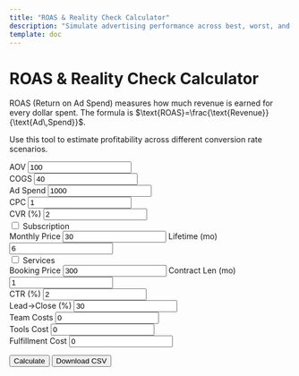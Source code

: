 ```yaml
---
title: "ROAS & Reality Check Calculator"
description: "Simulate advertising performance across best, worst, and probable scenarios."
template: doc
---
```


# ROAS & Reality Check Calculator


ROAS (Return on Ad Spend) measures how much revenue is earned for every dollar spent. The formula is $\text{ROAS}=\frac{\text{Revenue}}{\text{Ad\,Spend}}$.

Use this tool to estimate profitability across different conversion rate scenarios.


<div id="roas-root" class="carbon-container">
<form id="roas-form" class="bx--form">

<div class="bx--form-item">
  <label for="aov" class="bx--label">AOV</label>
  <input type="number" id="aov" value="100" step="0.01" class="bx--text-input" />
</div>
<div class="bx--form-item">
  <label for="cogs" class="bx--label">COGS</label>
  <input type="number" id="cogs" value="40" step="0.01" class="bx--text-input" />
</div>
<div class="bx--form-item">
  <label for="spend" class="bx--label">Ad Spend</label>
  <input type="number" id="spend" value="1000" step="0.01" class="bx--text-input" />
</div>
<div class="bx--form-item">
  <label for="cpc" class="bx--label">CPC</label>
  <input type="number" id="cpc" value="1" step="0.01" class="bx--text-input" />
</div>
<div class="bx--form-item">
  <label for="cvr" class="bx--label">CVR (%)</label>
  <input type="number" id="cvr" value="2" step="0.01" class="bx--text-input" />
</div>

<div class="bx--form-item">
  <label class="bx--label"><input type="checkbox" id="subscription" /> Subscription</label>
</div>
<div class="bx--form-item sub-fields">
  <label class="bx--label">Monthly Price
    <input type="number" id="sub-price" value="30" step="0.01" class="bx--text-input" />
  </label>
  <label class="bx--label">Lifetime (mo)
    <input type="number" id="sub-life" value="6" step="1" class="bx--text-input" />
  </label>
</div>

<div class="bx--form-item">
  <label class="bx--label"><input type="checkbox" id="service" /> Services</label>
</div>
<div class="bx--form-item svc-fields">
  <label class="bx--label">Booking Price
    <input type="number" id="svc-price" value="300" step="0.01" class="bx--text-input" />
  </label>
  <label class="bx--label">Contract Len (mo)
    <input type="number" id="svc-len" value="1" step="1" class="bx--text-input" />
  </label>
</div>

<div class="bx--form-item">
  <label for="ctr" class="bx--label">CTR (%)</label>
  <input type="number" id="ctr" value="2" step="0.01" class="bx--text-input" />
</div>
<div class="bx--form-item">
  <label for="l2c" class="bx--label">Lead→Close (%)</label>
  <input type="number" id="l2c" value="30" step="0.1" class="bx--text-input" />
</div>
<div class="bx--form-item">
  <label for="team" class="bx--label">Team Costs</label>
  <input type="number" id="team" value="0" step="0.01" class="bx--text-input" />
</div>
<div class="bx--form-item">
  <label for="tools" class="bx--label">Tools Cost</label>
  <input type="number" id="tools" value="0" step="0.01" class="bx--text-input" />
</div>
<div class="bx--form-item">
  <label for="fulfill" class="bx--label">Fulfillment Cost</label>
  <input type="number" id="fulfill" value="0" step="0.01" class="bx--text-input" />
</div>


<button type="submit" class="bx--btn bx--btn--primary">Calculate</button>
<button id="export" type="button" class="bx--btn">Download CSV</button>
</form>
<div id="roas-results"></div>
<svg id="roas-chart" width="600" height="300"></svg>
</div>


<style>{`

  #roas-form {
    display: flex;
    flex-wrap: wrap;
    gap: 0.5rem;
    margin-bottom: 1rem;
  }
  #roas-form label {
    display: flex;
    flex-direction: column;
    font-weight: bold;
  }

  #roas-form small {
    font-weight: normal;
  }

  #roas-results table {
    width: 100%;
    border-collapse: collapse;
    margin-top: 1rem;
  }
  #roas-results th,
  #roas-results td {
    border: 1px solid #ccc;
    padding: 4px;
    text-align: right;
  }
  #roas-results th:first-child,
  #roas-results td:first-child {
    text-align: left;
  }
  #roas-chart {
    margin-top: 1rem;
  }
  .sub-fields,
  .svc-fields {
    display: none;
  }

`}</style>


<script src="https://cdn.jsdelivr.net/npm/d3@7"></script>
<script type="module" src="/js/roas-calculator.js"></script>
